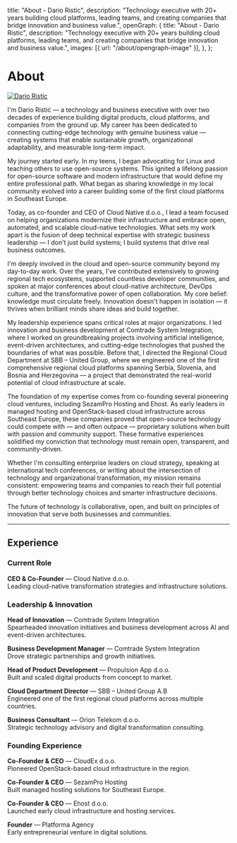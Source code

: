 

  title: "About - Dario Ristic",
  description:
    "Technology executive with 20+ years building cloud platforms, leading teams, and creating companies that bridge innovation and business value.",
  openGraph: {
    title: "About - Dario Ristic",
    description:
      "Technology executive with 20+ years building cloud platforms, leading teams, and creating companies that bridge innovation and business value.",
    images: [{ url: "/about/opengraph-image" }],
  },
};

# About

<a href="https://twitter.com/dario_ristic" target="_blank">
  <Image
    src={darioPhoto}
    alt="Dario Ristic"
    className="rounded-full bg-gray-100 block mt-2 mb-5 w-48 h-48 mx-auto sm:float-right sm:ml-5 sm:mb-5 object-contain object-bottom"
    unoptimized
    priority
  />
</a>

I'm Dario Ristić — a technology and business executive with over two decades
of experience building digital products, cloud platforms, and companies from
the ground up. My career has been dedicated to connecting cutting-edge technology
with genuine business value — creating systems that enable sustainable growth,
organizational adaptability, and measurable long-term impact.

My journey started early. In my teens, I began advocating for Linux and
teaching others to use open-source systems. This ignited a lifelong passion
for open-source software and modern infrastructure that would define my entire
professional path. What began as sharing knowledge in my local community evolved
into a career building some of the first cloud platforms in Southeast Europe.

Today, as co-founder and CEO of Cloud Native d.o.o., I lead a team focused on
helping organizations modernize their infrastructure and embrace open,
automated, and scalable cloud-native technologies. What sets my work apart is
the fusion of deep technical expertise with strategic business leadership —
I don't just build systems; I build systems that drive real business outcomes.

I'm deeply involved in the cloud and open-source community beyond my day-to-day
work. Over the years, I've contributed extensively to growing regional tech
ecosystems, supported countless developer communities, and spoken at major
conferences about cloud-native architecture, DevOps culture, and the transformative
power of open collaboration. My core belief: knowledge must circulate freely.
Innovation doesn't happen in isolation — it thrives when brilliant minds share
ideas and build together.

My leadership experience spans critical roles at major organizations. I led
innovation and business development at Comtrade System Integration, where I
worked on groundbreaking projects involving artificial intelligence,
event-driven architectures, and cutting-edge technologies that pushed the
boundaries of what was possible. Before that, I directed the Regional Cloud Department
at SBB – United Group, where we engineered one of the first comprehensive
regional cloud platforms spanning Serbia, Slovenia, and Bosnia and Herzegovina
— a project that demonstrated the real-world potential of cloud infrastructure
at scale.

The foundation of my expertise comes from co-founding several pioneering cloud
ventures, including SezamPro Hosting and Ehost. As early leaders in managed
hosting and OpenStack-based cloud infrastructure across Southeast Europe,
these companies proved that open-source technology could compete with — and
often outpace — proprietary solutions when built with passion and community
support. These formative experiences solidified my conviction that technology
must remain open, transparent, and community-driven.

Whether I'm consulting enterprise leaders on cloud strategy, speaking at
international tech conferences, or writing about the intersection of technology
and organizational transformation, my mission remains consistent: empowering
teams and companies to reach their full potential through better technology
choices and smarter infrastructure decisions.

The future of technology is collaborative, open, and built on principles of
innovation that serve both businesses and communities.

---

## Experience

### Current Role

**CEO & Co-Founder** — Cloud Native d.o.o.  
Leading cloud-native transformation strategies and infrastructure solutions.

### Leadership & Innovation

**Head of Innovation** — Comtrade System Integration  
Spearheaded innovation initiatives and business development across AI and event-driven architectures.

**Business Development Manager** — Comtrade System Integration  
Drove strategic partnerships and growth initiatives.

**Head of Product Development** — Propulsion App d.o.o.  
Built and scaled digital products from concept to market.

**Cloud Department Director** — SBB – United Group A.B  
Engineered one of the first regional cloud platforms across multiple countries.

**Business Consultant** — Orion Telekom d.o.o.  
Strategic technology advisory and digital transformation consulting.

### Founding Experience

**Co-Founder & CEO** — CloudEx d.o.o.  
Pioneered OpenStack-based cloud infrastructure in the region.

**Co-Founder & CEO** — SezamPro Hosting  
Built managed hosting solutions for Southeast Europe.

**Co-Founder & CEO** — Ehost d.o.o.  
Launched early cloud infrastructure and hosting services.

**Founder** — Platforma Agency  
Early entrepreneurial venture in digital solutions.
